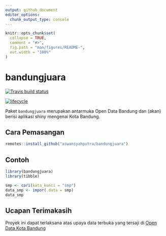 ```yaml
---
output: github_document
editor_options: 
  chunk_output_type: console
---
```


<!-- README.md is generated from README.Rmd. Please edit that file -->

```r
knitr::opts_chunk$set(
  collapse = TRUE,
  comment = "#>",
  fig.path = "man/figures/README-",
  out.width = "100%"
)

```

# bandungjuara

[![Travis build status](https://travis-ci.org/aswansyahputra/bandungjuara.svg?branch=master)](https://travis-ci.org/aswansyahputra/bandungjuara)

[![lifecycle](https://img.shields.io/badge/lifecycle-maturing-blue.svg)](https://www.tidyverse.org/lifecycle/#maturing)

Paket `bandungjuara` merupakan antarmuka Open Data Bandung dan (akan) berisi aplikasi shiny mengenai Kota Bandung.

## Cara Pemasangan

``` r
remotes::install_github("aswansyahputra/bandungjuara")
```

## Contoh

```r
library(bandungjuara)
library(tibble)

smp <- cari(kata_kunci = "smp")
data_smp <- impor(.data = smp)
data_smp
```


## Ucapan Terimakasih
Proyek ini dapat terlaksana atas upaya data terbuka yang tersaji di [Open Data Kota Bandung](http://data.bandung.go.id)

